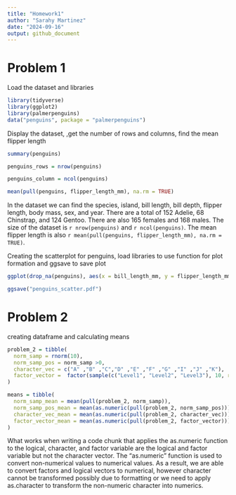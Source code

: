 ```yaml
---
title: "Homework1"
author: "Sarahy Martinez"
date: "2024-09-16"
output: github_document
---
```



# Problem 1

Load the dataset and libraries

```r
library(tidyverse)
library(ggplot2)
library(palmerpenguins)
data("penguins", package = "palmerpenguins")

```


Display the dataset, ,get the number of rows and columns, find the mean flipper length


```r

summary(penguins)

penguins_rows = nrow(penguins)

penguins_column = ncol(penguins)

mean(pull(penguins, flipper_length_mm), na.rm = TRUE)

```

In the dataset we can find the species, island, bill length, bill depth, flipper length, body mass, sex, and year. 
There are a total of 152 Adelie, 68 Chinstrap, and 124 Gentoo. There are also 165 females and 168 males. The 
size of the dataset is `r nrow(penguins)` and `r ncol(penguins)`. The mean flipper length is also `r mean(pull(penguins, flipper_length_mm), na.rm = TRUE)`.


Creating the scatterplot for penguins, load libraries to use function for plot formation and ggsave to save plot 

```r

ggplot(drop_na(penguins), aes(x = bill_length_mm, y = flipper_length_mm, color = species)) + geom_point()

ggsave("penguins_scatter.pdf")

```


# Problem 2

creating dataframe and calculating means 

```r
problem_2 = tibble(
  norm_samp = rnorm(10),
  norm_samp_pos = norm_samp >0,
  character_vec = c("A" ,"B" ,"C","D" ,"E" ,"F" ,"G" ,"I" ,"J" ,"K"),
  factor_vector =  factor(sample(c("Level1", "Level2", "Level3"), 10, replace = TRUE))
)

means = tibble(
  norm_samp_mean = mean(pull(problem_2, norm_samp)),
  norm_samp_pos_mean = mean(as.numeric(pull(problem_2, norm_samp_pos))),
  character_vec_mean = mean(as.numeric(pull(problem_2, character_vec))),
  factor_vector_mean = mean(as.numeric(pull(problem_2, factor_vector))),
)

```

What works when writing a code chunk that applies the as.numeric function to the logical, character, and factor variable are the logical and factor variable but not the character vector. The "as.numeric" function is used to convert non-numerical values to numerical values. As a result, we are able to convert factors and logical vectors to numerical, however character cannot be transformed possibly due to formatting or we need to apply as.character to transform the non-numeric character into numerics.
